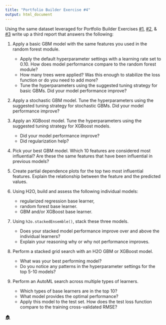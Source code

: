```yaml
---
title: "Portfolio Builder Exercise #4"
output: html_document
---
```


Using the same dataset leveraged for Portfolio Builder Exercises [#1](https://misk-data-science.github.io/misk-homl/docs/99x1-portfolio-builder.html),  [#2](https://misk-data-science.github.io/misk-homl/docs/99x2-portfolio-builder.html), & [#3](https://misk-data-science.github.io/misk-homl/docs/99x3-portfolio-builder.html) write up a third report that answers the following:

1. Apply a basic GBM model with the same features you used in the random forest module. 
   - Apply the default hyperparameter settings with a learning rate set to 0.10. How does model performance compare to the random forest module?
   - How many trees were applied? Was this enough to stabilize the loss function or do you need to add more?
   - Tune the hyperparameters using the suggested tuning strategy for basic GBMs. Did your model performance improve?

2. Apply a stochastic GBM model. Tune the hyperparameters using the suggested tuning strategy for stochastic GBMs. Did your model performance improve?

3. Apply an XGBoost model. Tune the hyperparameters using the suggested tuning strategy for XGBoost models. 
   - Did your model performance improve?
   - Did regularization help?

4. Pick your best GBM model. Which 10 features are considered most influential? Are these the same features that have been influential in previous models?

5. Create partial dependence plots for the top two most influential features. Explain the relationship between the feature and the predicted values.

6. Using H2O, build and assess the following individual models:
   - regularized regression base learner, 
   - random forest base learner.
   - GBM and/or XGBoost base learner.
   
7. Using `h2o.stackedEnsemble()`, stack these three models.
   - Does your stacked model performance improve over and above the individual learners?
   - Explain your reasoning why or why not performance improves.

8. Perform a stacked grid search with an H2O GBM or XGBoost model.
   - What was your best performing model?
   - Do you notice any patterns in the hyperparameter settings for the top 5-10 models?

9. Perform an AutoML search across multiple types of learners.
   - Which types of base learners are in the top 10?
   - What model provides the optimal performance?
   - Apply this model to the test set. How does the test loss function compare to the training cross-validated RMSE?


[🏠](https://github.com/misk-data-science/misk-homl)
